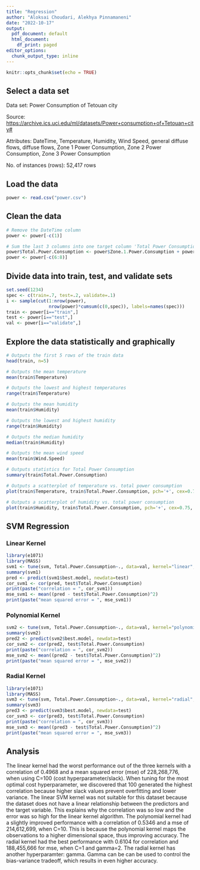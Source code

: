 ---
title: "Regression"
author: "Aloksai Choudari, Alekhya Pinnamaneni"
date: "2022-10-17"
output: 
  pdf_document: default
  html_document:
    df_print: paged
editor_options:
  chunk_output_type: inline
---

```{r setup, include=FALSE}
knitr::opts_chunk$set(echo = TRUE)
```

## Select a data set
Data set: Power Consumption of Tetouan city

Source: <https://archive.ics.uci.edu/ml/datasets/Power+consumption+of+Tetouan+city#>

Attributes:
DateTime, Temperature, Humidity, Wind Speed, general diffuse flows, diffuse flows, Zone 1 Power Consumption, Zone 2 Power Consumption, Zone 3 Power Consumption

No. of instances (rows): 52,417 rows

## Load the data
```{r}
power <- read.csv("power.csv")
```

## Clean the data
```{r}
# Remove the DateTime column
power <- power[-c(1)]

# Sum the last 3 columns into one target column 'Total Power Consumption'
power$Total.Power.Consumption <- power$Zone.1.Power.Consumption + power$Zone.2..Power.Consumption + power$Zone.3..Power.Consumption
power <- power[-c(6:8)]
```

## Divide data into train, test, and validate sets
```{r}
set.seed(1234)
spec <- c(train=.7, test=.2, validate=.1)
i <- sample(cut(1:nrow(power),
                nrow(power)*cumsum(c(0,spec)), labels=names(spec)))
train <- power[i=="train",]
test <- power[i=="test",]
val <- power[i=="validate",]
```

## Explore the data statistically and graphically
```{r}
# Outputs the first 5 rows of the train data
head(train, n=5)

# Outputs the mean temperature
mean(train$Temperature)

# Outputs the lowest and highest temperatures
range(train$Temperature)

# Outputs the mean humidity
mean(train$Humidity)

# Outputs the lowest and highest humidity
range(train$Humidity)

# Outputs the median humidity
median(train$Humidity)

# Outputs the mean wind speed
mean(train$Wind.Speed)

# Outputs statistics for Total Power Consumption
summary(train$Total.Power.Consumption)
```

```{r}
# Outputs a scatterplot of temperature vs. total power consumption
plot(train$Temperature, train$Total.Power.Consumption, pch='+', cex=0.75, col="blue", xlab="Temperature", ylab="Total Power Consumption")
```

```{r}
# Outputs a scatterplot of humidity vs. total power consumption
plot(train$Humidity, train$Total.Power.Consumption, pch='+', cex=0.75, col="red", xlab="Humidity", ylab="Total Power Consumption")
```

## SVM Regression

### Linear Kernel
```{r}
library(e1071)
library(MASS)
svm1 <- tune(svm, Total.Power.Consumption~., data=val, kernel="linear", ranges=list(cost=c(0.1, 10, 100)))
summary(svm1)
pred <- predict(svm1$best.model, newdata=test)
cor_svm1 <- cor(pred, test$Total.Power.Consumption)
print(paste("correlation = ", cor_svm1))
mse_svm1 <- mean((pred - test$Total.Power.Consumption)^2)
print(paste("mean squared error = ", mse_svm1))
```

### Polynomial Kernel
```{r}
svm2 <- tune(svm, Total.Power.Consumption~., data=val, kernel="polynomial", ranges=list(cost=c(0.1, 1, 10)))
summary(svm2)
pred2 <- predict(svm2$best.model, newdata=test)
cor_svm2 <- cor(pred2, test$Total.Power.Consumption)
print(paste("correlation = ", cor_svm2))
mse_svm2 <- mean((pred2 - test$Total.Power.Consumption)^2)
print(paste("mean squared error = ", mse_svm2))
```

### Radial Kernel
```{r}
library(e1071)
library(MASS)
svm3 <- tune(svm, Total.Power.Consumption~., data=val, kernel="radial", ranges=list(cost=c(1, 10, 100), gamma=c(0.25, 1, 2)))
summary(svm3)
pred3 <- predict(svm3$best.model, newdata=test)
cor_svm3 <- cor(pred3, test$Total.Power.Consumption)
print(paste("correlation = ", cor_svm3))
mse_svm3 <- mean((pred3 - test$Total.Power.Consumption)^2)
print(paste("mean squared error = ", mse_svm3))
```

## Analysis
The linear kernel had the worst performance out of the three kernels with a correlation of 0.4968 and a mean squared error (mse) of 228,268,776, when using C=100 (cost hyperparameter/slack). When tuning for the most optimal cost hyperparameter, we discovered that 100 generated the highest correlation because higher slack values prevent overfitting and lower variance. The linear SVM kernel was not suitable for this dataset because the dataset does not have a linear relationship between the predictors and the target variable. This explains why the correlation was so low and the error was so high for the linear kernel algorithm. The polynomial kernel had a slightly improved performance with a correlation of 0.5346 and a mse of 214,612,699, when C=10. This is because the polynomial kernel maps the observations to a higher dimensional space, thus improving accuracy. The radial kernel had the best performance with 0.6104 for correlation and 188,455,666 for mse, when C=1 and gamma=2. The radial kernel has another hyperparamter: gamma. Gamma can be can be used to control the bias-variance tradeoff, which results in even higher accuracy.